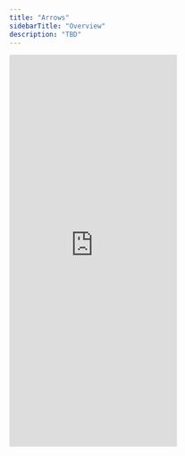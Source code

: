 ```yaml
---
title: "Arrows"
sidebarTitle: "Overview"
description: "TBD"
---
```


<Frame>
<iframe
      src="https://snippyly-demo-html-dev.web.app/landing-page-demo.html?feature=arrows"
      allow="camera; microphone"
      scrolling="no"
      frameborder="0"
      class="w-full"
      height="700px"
    ></iframe>
</Frame>